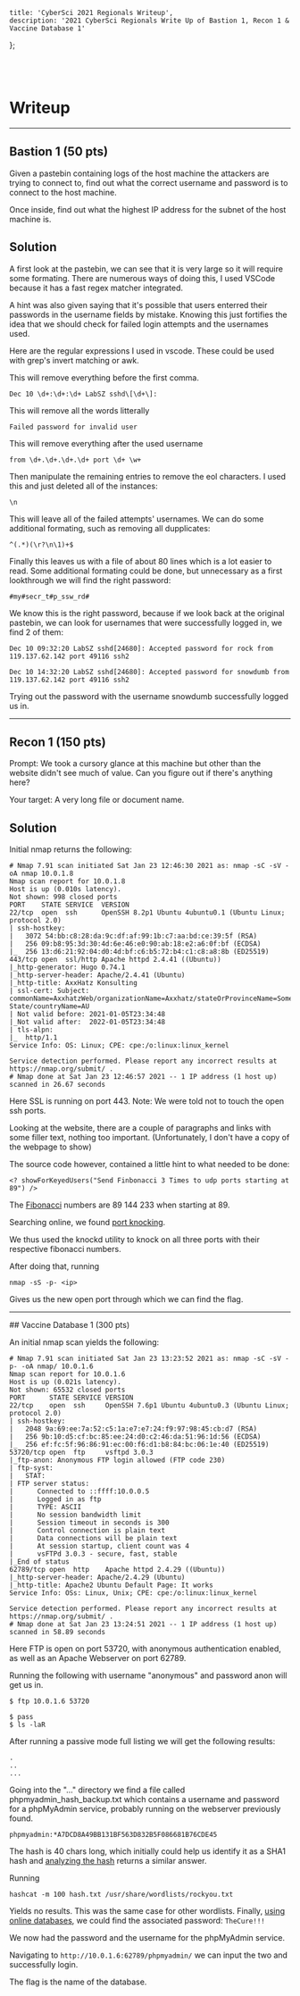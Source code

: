 
    title: 'CyberSci 2021 Regionals Writeup',
    description: '2021 CyberSci Regionals Write Up of Bastion 1, Recon 1 & Vaccine Database 1'
};

<br></br>

# Writeup

<hr></hr>

## Bastion 1 (50 pts)

Given a pastebin containing logs of the host machine the attackers are trying to connect to, find out what the correct username and password is to connect to the host machine.

Once inside, find out what the highest IP address for the subnet of the host machine is.

## Solution

A first look at the pastebin, we can see that it is very large so it will require some formating. There are numerous ways of doing this, I used VSCode because it has a fast regex matcher integrated.

A hint was also given saying that it's possible that users enterred their passwords in the username fields by mistake.
Knowing this just fortifies the idea that we should check for failed login attempts and the usernames used.

Here are the regular expressions I used in vscode. These could be used with grep's invert matching or awk.

This will remove everything before the first comma.

```
Dec 10 \d+:\d+:\d+ LabSZ sshd\[\d+\]:
```

This will remove all the words litterally

```
Failed password for invalid user
```

This will remove everything after the used username

```
from \d+.\d+.\d+.\d+ port \d+ \w+
```

Then manipulate the remaining entries to remove the eol characters. I used this and just deleted all of the instances:

```
\n
```

This will leave all of the failed attempts' usernames. We can do some additional formating, such as removing all dupplicates:

```
^(.*)(\r?\n\1)+$
```

Finally this leaves us with a file of about 80 lines which is a lot easier to read. Some additional formating could be done, but unnecessary as a first lookthrough we will find the right password:

```
#my#secr_t#p_ssw_rd#
```

We know this is the right password, because if we look back at the original pastebin, we can look for usernames that were successfully logged in, we find 2 of them:

```
Dec 10 09:32:20 LabSZ sshd[24680]: Accepted password for rock from 119.137.62.142 port 49116 ssh2

Dec 10 14:32:20 LabSZ sshd[24680]: Accepted password for snowdumb from 119.137.62.142 port 49116 ssh2
```

Trying out the password with the username snowdumb successfully logged us in.

<hr></hr>

## Recon 1 (150 pts)

Prompt: We took a cursory glance at this machine but other than the website didn't see much of value. Can you figure out if there's anything here?

Your target: A very long file or document name.

## Solution

Initial nmap returns the following:

```
# Nmap 7.91 scan initiated Sat Jan 23 12:46:30 2021 as: nmap -sC -sV -oA nmap 10.0.1.8
Nmap scan report for 10.0.1.8
Host is up (0.010s latency).
Not shown: 998 closed ports
PORT    STATE SERVICE  VERSION
22/tcp  open  ssh      OpenSSH 8.2p1 Ubuntu 4ubuntu0.1 (Ubuntu Linux; protocol 2.0)
| ssh-hostkey:
|   3072 54:bb:c8:28:da:9c:df:af:99:1b:c7:aa:bd:ce:39:5f (RSA)
|   256 09:b8:95:3d:30:4d:6e:46:e0:90:ab:18:e2:a6:0f:bf (ECDSA)
|_  256 13:d6:21:92:04:d0:4d:bf:c6:b5:72:b4:c1:c8:a8:8b (ED25519)
443/tcp open  ssl/http Apache httpd 2.4.41 ((Ubuntu))
|_http-generator: Hugo 0.74.1
|_http-server-header: Apache/2.4.41 (Ubuntu)
|_http-title: AxxHatz Konsulting
| ssl-cert: Subject: commonName=AxxhatzWeb/organizationName=Axxhatz/stateOrProvinceName=Some-State/countryName=AU
| Not valid before: 2021-01-05T23:34:48
|_Not valid after:  2022-01-05T23:34:48
| tls-alpn:
|_  http/1.1
Service Info: OS: Linux; CPE: cpe:/o:linux:linux_kernel

Service detection performed. Please report any incorrect results at https://nmap.org/submit/ .
# Nmap done at Sat Jan 23 12:46:57 2021 -- 1 IP address (1 host up) scanned in 26.67 seconds
```

Here SSL is running on port 443. Note: We were told not to touch the open ssh ports.

Looking at the website, there are a couple of paragraphs and links with some filler text, nothing too important. (Unfortunately, I don't have a copy of the webpage to show)

The source code however, contained a little hint to what needed to be done:

```
<? showForKeyedUsers("Send Finbonacci 3 Times to udp ports starting at 89") />
```

The [Fibonacci](https://en.wikipedia.org/wiki/Fibonacci_number) numbers are 89 144 233 when starting at 89.

Searching online, we found [port knocking](https://en.wikipedia.org/wiki/Port_knocking).

We thus used the knockd utility to knock on all three ports with their respective fibonacci numbers.

After doing that, running

```
nmap -sS -p- <ip>
```

Gives us the new open port through which we can find the flag.

<hr></hr>
## Vaccine Database 1 (300 pts)

An initial nmap scan yields the following:

```
# Nmap 7.91 scan initiated Sat Jan 23 13:23:52 2021 as: nmap -sC -sV -p- -oA nmap/ 10.0.1.6
Nmap scan report for 10.0.1.6
Host is up (0.021s latency).
Not shown: 65532 closed ports
PORT      STATE SERVICE VERSION
22/tcp    open  ssh     OpenSSH 7.6p1 Ubuntu 4ubuntu0.3 (Ubuntu Linux; protocol 2.0)
| ssh-hostkey:
|   2048 9a:69:ee:7a:52:c5:1a:e7:e7:24:f9:97:98:45:cb:d7 (RSA)
|   256 9b:10:d5:cf:bc:85:ee:24:d0:c2:46:da:51:96:1d:56 (ECDSA)
|_  256 ef:fc:5f:96:86:91:ec:00:f6:d1:b8:84:bc:06:1e:40 (ED25519)
53720/tcp open  ftp     vsftpd 3.0.3
|_ftp-anon: Anonymous FTP login allowed (FTP code 230)
| ftp-syst:
|   STAT:
| FTP server status:
|      Connected to ::ffff:10.0.0.5
|      Logged in as ftp
|      TYPE: ASCII
|      No session bandwidth limit
|      Session timeout in seconds is 300
|      Control connection is plain text
|      Data connections will be plain text
|      At session startup, client count was 4
|      vsFTPd 3.0.3 - secure, fast, stable
|_End of status
62789/tcp open  http    Apache httpd 2.4.29 ((Ubuntu))
|_http-server-header: Apache/2.4.29 (Ubuntu)
|_http-title: Apache2 Ubuntu Default Page: It works
Service Info: OSs: Linux, Unix; CPE: cpe:/o:linux:linux_kernel

Service detection performed. Please report any incorrect results at https://nmap.org/submit/ .
# Nmap done at Sat Jan 23 13:24:51 2021 -- 1 IP address (1 host up) scanned in 58.89 seconds
```

Here FTP is open on port 53720, with anonymous authentication enabled, as well as an Apache Webserver on port 62789.

Running the following with username "anonymous" and password anon will get us in.

```shell
$ ftp 10.0.1.6 53720
```

```shell
$ pass
$ ls -laR
```

After running a passive mode full listing we will get the following results:

```
.
..
...
```

Going into the "..." directory we find a file called phpmyadmin_hash_backup.txt which contains a username and password for a phpMyAdmin service, probably running on the webserver previously found.

```
phpmyadmin:*A7DCD8A49BB131BF563D832B5F086681B76CDE45
```

The hash is 40 chars long, which initially could help us identify it as a SHA1 hash and [analyzing the hash](https://www.tunnelsup.com/hash-analyzer/) returns a similar answer.

Running

```
hashcat -m 100 hash.txt /usr/share/wordlists/rockyou.txt
```

Yields no results. This was the same case for other wordlists.
Finally, [using online databases](https://crackstation.net/), we could find the associated password: `TheCure!!!`

We now had the password and the username for the phpMyAdmin service.

Navigating to `http://10.0.1.6:62789/phpmyadmin/` we can input the two and successfully login.

The flag is the name of the database.


>
